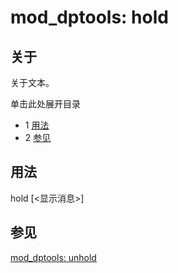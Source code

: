 # mod_dptools: hold 

 

## 关于

关于文本。

单击此处展开目录

* 1 [用法](#usage)
* 2 [参见](#see-also)

## 用法

hold [&lt;显示消息>]

## 参见

[mod\_dptools: unhold](./61210916.mdx#about)